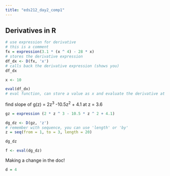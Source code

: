 ```yaml
---
title: "eds212_day2_comp1"
---
```


## Derivatives in R

```r
# use expression for derivative
# this is a comment
fx = expression(3.1 * (x ^ 4) - 28 * x)
# stores the derivative expression
df_dx <- D(fx, 'x')
# calls back the derivative expression (shows you)
df_dx

x <- 10

eval(df_dx)
# eval function, can store a value as x and evaluate the derivative at that value
```

find slope of g(z) = 2z^3^ -10.5z^2^ + 4.1 at z = 3.6

```r
gz = expression (2 * z ^ 3 - 10.5 * z ^ 2 + 4.1)

dg_dz <- D(gz, 'z')
# remember with sequence, you can use 'length' or 'by'
z = seq(from = 1, to = 3, length = 20)

dg_dz

f <- eval(dg_dz)
```

Making a change in the doc!

```r
d = 4
```
